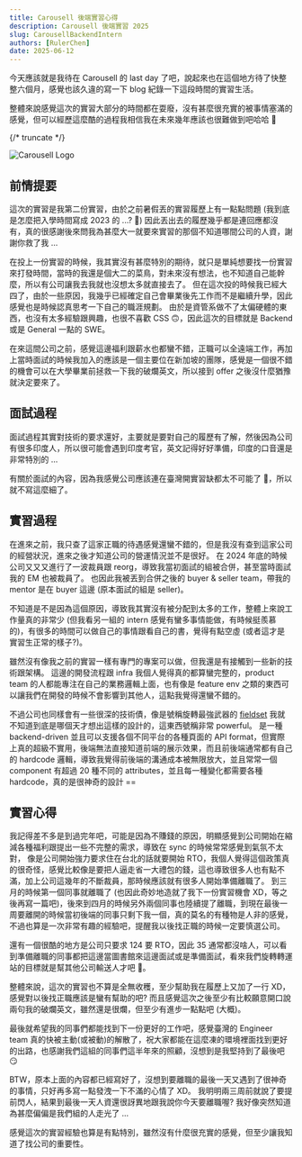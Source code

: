 ```yaml
---
title: Carousell 後端實習心得
description: Carousell 後端實習 2025
slug: CarousellBackendIntern
authors: [RulerChen]
date: 2025-06-12
---
```


今天應該就是我待在 Carousell 的 last day 了吧，說起來也在這個地方待了快整整六個月，感覺也該久違的寫一下 blog 紀錄一下這段時間的實習生活。

整體來說感覺這次的實習大部分的時間都在耍廢，沒有甚麼很充實的被事情塞滿的感覺，但可以經歷這麼酷的過程我相信我在未來幾年應該也很難做到吧哈哈 🤣

{/* truncate */}

![Carousell Logo](/img/blog/carousell-1.jpg)

## 前情提要

這次的實習是我第二份實習，由於之前暑假丟的實習履歷上有一點點問題 (我到底是怎麼把入學時間寫成 2023 的 ...? 🤔) 因此丟出去的履歷幾乎都是連回應都沒有，真的很感謝後來問我為甚麼大一就要來實習的那個不知道哪間公司的人資，謝謝你救了我 ...

在投上一份實習的時候，我其實沒有甚麼特別的期待，就只是單純想要找一份實習來打發時間，當時的我還是個大二的菜鳥，對未來沒有想法，也不知道自己能幹麼，所以有公司讓我去我就也沒想太多就直接去了。
但在這次投的時候我已經大四了，由於一些原因，我幾乎已經確定自己會畢業後先工作而不是繼續升學，因此感覺也是時候認真思考一下自己的職涯規劃。
由於是資管系做不了太偏硬體的東西，也沒有太多經驗跟興趣，也很不喜歡 CSS 🙃，因此這次的目標就是 Backend 或是 General 一點的 SWE。

在來這間公司之前，感覺這邊福利跟薪水也都蠻不錯，正職可以全遠端工作，再加上當時面試的時候我加入的應該是一個主要位在新加坡的團隊，感覺是一個很不錯的機會可以在大學畢業前拯救一下我的破爛英文，所以接到 offer 之後沒什麼猶豫就決定要來了。

## 面試過程

面試過程其實對技術的要求還好，主要就是要對自己的履歷有了解，然後因為公司有很多印度人，所以很可能會遇到印度考官，英文記得好好準備，印度的口音還是非常特別的 ...

有關於面試的內容，因為我感覺公司應該連在臺灣開實習缺都太不可能了 🤣，所以就不寫這麼細了。

## 實習過程

在進來之前，我只查了這家正職的待遇感覺還蠻不錯的，但是我沒有查到這家公司的經營狀況，進來之後才知道公司的營運情況並不是很好。
在 2024 年底的時候公司又又又進行了一波裁員跟 reorg，導致我當初面試的組被合併，甚至當時面試我的 EM 也被裁員了。
也因此我被丟到合併之後的 buyer & seller team，帶我的 mentor 是在 buyer 這邊 (原本面試的組是 seller)。

不知道是不是因為這個原因，導致我其實沒有被分配到太多的工作，整體上來說工作量真的非常少 (但我看另一組的 intern 感覺有蠻多事情能做，有時候挺羨慕的)，有很多的時間可以做自己的事情跟看自己的書，覺得有點空虛 (或者這才是實習生正常的樣子?)。

雖然沒有像我之前的實習一樣有專門的專案可以做，但我還是有接觸到一些新的技術跟架構。
這邊的開發流程跟 infra 我個人覺得真的都算蠻完整的，product team 的人都能專注在自己的業務邏輯上面，也有像是 feature env 之類的東西可以讓我們在開發的時候不會影響到其他人，這點我覺得還蠻不錯的。

不過公司也同樣會有一些很深的技術債，像是號稱旋轉最強武器的 [fieldset](https://medium.com/carousell-insider/building-a-dynamic-ui-system-at-carousell-part-1-849c30ceacb9) 我就不知道到底是哪個天才想出這樣的設計的，這東西號稱非常 powerful。
是一種 backend-driven 並且可以支援各個不同平台的各種頁面的 API format，但實際上真的超級不實用，後端無法直接知道前端的展示效果，而且前後端通常都有自己的 hardcode 邏輯，導致我覺得前後端的溝通成本被無限放大，並且常常一個 component 有超過 20 種不同的 attributes，並且每一種變化都需要各種 hardcode，真的是很神奇的設計 ==

## 實習心得

我記得差不多是到過完年吧，可能是因為不賺錢的原因，明顯感覺到公司開始在縮減各種福利跟提出一些不完整的需求，導致在 sync 的時候常常感覺到氣氛不太對，
像是公司開始強力要求住在台北的話就要開始 RTO，我個人覺得這個政策真的很奇怪，感覺比較像是要把人逼走省一大禮包的錢，這也導致很多人也有點不滿，加上公司這幾年的不斷裁員，那時候應該就有很多人開始準備離職了。
到三月的時候第一個同事就離職了 (也因此奇妙地造就了我下一份實習機會 XD，等之後再寫一篇吧)，後來到四月的時候另外兩個同事也陸續提了離職，到現在最後一周要離開的時候當初後端的同事只剩下我一個，真的莫名的有種物是人非的感覺，不過也算是一次非常有趣的經驗吧，提醒我以後找正職的時候一定要慎選公司。

還有一個很酷的地方是公司只要求 124 要 RTO，因此 35 通常都沒啥人，可以看到準備離職的同事都把這邊當圖書館來這邊面試或是準備面試，看來我們旋轉轉運站的目標就是幫其他公司輸送人才吧 🤣。

整體來說，這次的實習也不算是全無收穫，至少幫助我在履歷上又加了一行 XD，感覺對以後找正職應該是蠻有幫助的吧?
而且感覺這次之後至少有比較願意開口說兩句我的破爛英文，雖然還是很爛，但至少有進步一點點吧 (大概)。

最後就希望我的同事們都能找到下一份更好的工作吧，感覺臺灣的 Engineer team 真的快被主動(或被動)的解散了，祝大家都能在這麼凍的環境裡面找到更好的出路，也感謝我們這組的同事們這半年來的照顧，沒想到是我堅持到了最後吧 😏

BTW，原本上面的內容都已經寫好了，沒想到要離職的最後一天又遇到了很神奇的事情，只好再多寫一點發洩一下不滿的心情了 XD。
我明明兩三周前就說了要提前閃人，結果到最後一天人資還很訝異地跟我說你今天要離職喔? 我好像突然知道為甚麼偏偏是我們組的人走光了 ...

[2025-07-01 更新]:
在離職不到一個月之後意外得知公司要把臺灣的工程團隊都撤掉了，幸好我已經跑路了XD。
感覺這次的實習經驗也算是有點特別，雖然沒有什麼很充實的感覺，但至少讓我知道了找公司的重要性。
